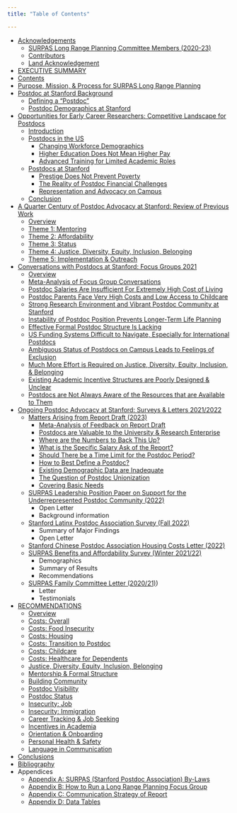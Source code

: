 ```yaml
---
title: "Table of Contents"

---
```



* [Acknowledgements](acknowledgements.qmd)
  + [SURPAS Long Range Planning Committee Members (2020-23)](acknowledgements.qmd#surpas-long-range-planning-committee-members-(2020-23))
  + [Contributors](acknowledgements.qmd#contributors)
  + [Land Acknowledgement](acknowledgements.qmd#land-acknowledgement)	
* [EXECUTIVE SUMMARY](execsumm.qmd)	
* [Contents](contents.qmd)
* [Purpose, Mission, & Process for SURPAS Long Range Planning](purpose.qmd)	
* [Postdoc at Stanford Background](background.qmd)	
  + [Defining a “Postdoc”](background.qmd#defining-a-“postdoc”)	
  + [Postdoc Demographics at Stanford](background.qmd#postdoc-demographics-at-stanford)
* [Opportunities for Early Career Researchers: Competitive Landscape for Postdocs](competitivelandscape.qmd)
  + [Introduction](competitivelandscape.qmd#introduction)	
  + [Postdocs in the US](competitivelandscape.qmd#postdocs-in-the-us)	
    - [Changing Workforce Demographics](competitivelandscape.qmd#changing-workforce-demographics)	
    - [Higher Education Does Not Mean Higher Pay](competitivelandscape.qmd#higher-education-does-not-mean-higher-pay)	
    - [Advanced Training for Limited Academic Roles](competitivelandscape.qmd#advanced-training-for-limited-academic-roles)	
  + [Postdocs at Stanford](competitivelandscape.qmd#postdocs-at-stanford)	
    - [Prestige Does Not Prevent Poverty](competitivelandscape.qmd#prestige-does-not-prevent-poverty)	
    - [The Reality of Postdoc Financial Challenges](competitivelandscape.qmd#the-reality-of-postdoc-financial-challenges)	
    - [Representation and Advocacy on Campus](competitivelandscape.qmd#representation-and-advocacy-on-campus)	
  + [Conclusion](competitivelandscape.qmd#conclusion)	
* [A Quarter Century of Postdoc Advocacy at Stanford: Review of Previous Work](previouswork.qmd)	
  + [Overview](previouswork.qmd#overview)	
  + [Theme 1: Mentoring](previouswork.qmd#theme-1-mentoring)	
  + [Theme 2: Affordability](previouswork.qmd#theme-2-affordability)	
  + [Theme 3: Status](previouswork.qmd#theme-3-status)	
  + [Theme 4: Justice, Diversity, Equity, Inclusion, Belonging](previouswork.qmd#theme-4-justice-diversity-equity-inclusion-belonging)	
  + [Theme 5: Implementation & Outreach](previouswork.qmd#theme-5-implementation--outreach)	
* [Conversations with Postdocs at Stanford: Focus Groups 2021](focusgroups.qmd)	
  + [Overview](focusgroups.qmd#overview)	
  + [Meta-Analysis of Focus Group Conversations](focusgroups.qmd#meta-analysis-of-focus-group-conversations)	
  + [Postdoc Salaries Are Insufficient For Extremely High Cost of Living](focusgroups.qmd#postdoc-salaries-are-insufficient-for-extremely-high-cost-of-living)	
  + [Postdoc Parents Face Very High Costs and Low Access to Childcare](focusgroups.qmd#postdoc-parents-face-very-high-costs-and-low-access-to-childcare)	
  + [Strong Research Environment and Vibrant Postdoc Community at Stanford](focusgroups.qmd#strong-research-environment-and-vibrant-postdoc-community-at-stanford)	
  + [Instability of Postdoc Position Prevents Longer-Term Life Planning](focusgroups.qmd#instability-of-postdoc-position-prevents-longer-term-life-planning)	
  + [Effective Formal Postdoc Structure Is Lacking](focusgroups.qmd#effective-formal-postdoc-structure-is-lacking)	
  + [US Funding Systems Difficult to Navigate, Especially for International Postdocs](focusgroups.qmd#us-funding-systems-difficult-to-navigate-especially-for-international-postdocs)	
  + [Ambiguous Status of Postdocs on Campus Leads to Feelings of Exclusion](focusgroups.qmd#ambiguous-status-of-postdocs-on-campus-leads-to-feelings-of-exclusion)
  + [Much More Effort is Required on Justice, Diversity, Equity, Inclusion, & Belonging](focusgroups.qmd#much-more-effort-is-required-on-justice-diversity-equity-inclusion--belonging)	
  + [Existing Academic Incentive Structures are Poorly Designed & Unclear](focusgroups.qmd#existing-academic-incentive-structures-are-poorly-designed--unclear)	
  + [Postdocs are Not Always Aware of the Resources that are Available to Them](focusgroups.qmd#postdocs-are-not-always-aware-of-the-resources-that-are-available-to-them)	
* [Ongoing Postdoc Advocacy at Stanford: Surveys & Letters 2021/2022](ongoingadvocacy.qmd)	
  + [Matters Arising from Report Draft (2023)](ongoingadvocacy.qmd#matters-arising-from-report-draft-(2023))	
    - [Meta-Analysis of Feedback on Report Draft](ongoingadvocacy.qmd#meta-analysis-of-feedback-on-report-draft)	
    - [Postdocs are Valuable to the University & Research Enterprise](ongoingadvocacy.qmd#postdocs-are-valuable-to-the-university--research-enterprise)	
    - [Where are the Numbers to Back This Up?](ongoingadvocacy.qmd#where-are-the-numbers-to-back-this-up)	
    - [What is the Specific Salary Ask of the Report?](ongoingadvocacy.qmd#what-is-the-specific-salary-ask-of-the-report)	
    - [Should There be a Time Limit for the Postdoc Period?](ongoingadvocacy.qmd#should-there-be-a-time-limit-for-the-postdoc-period)	
    - [How to Best Define a Postdoc?](ongoingadvocacy.qmd#how-to-best-define-a-postdoc)	
    - [Existing Demographic Data are Inadequate](ongoingadvocacy.qmd#existing-demographic-data-are-inadequate)	
    - [The Question of Postdoc Unionization](ongoingadvocacy.qmd#the-question-of-postdoc-unionization)	
    - [Covering Basic Needs](ongoingadvocacy.qmd#covering-basic-needs)	
  + [SURPAS Leadership Position Paper on Support for the Underrepresented Postdoc Community (2022)](ongoingadvocacy.qmd#surpas-leadership-position-paper-on-support-for-the-underrepresented-postdoc-community-(2022))	
    - Open Letter	
    - Background information	
  + [Stanford Latinx Postdoc Association Survey (Fall 2022)](ongoingadvocacy.qmd#stanford-latinx-postdoc-association-survey-(fall-2022))	
    - Summary of Major Findings	
    - Open Letter	
  + [Stanford Chinese Postdoc Association Housing Costs Letter (2022)](ongoingadvocacy.qmd#stanford-chinese-postdoc-association-housing-costs-letter-(2022))	
  + [SURPAS Benefits and Affordability Survey (Winter 2021/22)](ongoingadvocacy.qmd#surpas-benefits-and-affordability-survey-(winter-202122))	
    - Demographics	
    - Summary of Results	
    - Recommendations	
  + [SURPAS Family Committee Letter (2020/21)](ongoingadvocacy.qmd#surpas-family-committee-letter-(202021)))	
    - Letter	
    - Testimonials	
* [RECOMMENDATIONS](recs.qmd)
  + [Overview](recs.qmd#overview)	
  + [Costs: Overall](recs.qmd#costs-overall)	
  + [Costs: Food Insecurity](recs.qmd#costs-food-insecurity)	
  + [Costs: Housing](recs.qmd#costs-housing)	
  + [Costs: Transition to Postdoc](recs.qmd#costs-transition-to-postdoc)	
  + [Costs: Childcare](recs.qmd#costs-childcare)	
  + [Costs: Healthcare for Dependents](recs.qmd#costs-healthcare-for-dependents)	
  + [Justice, Diversity, Equity, Inclusion, Belonging](recs.qmd#justice-diversity-equity-inclusion-and-belonging)	
  + [Mentorship & Formal Structure](recs.qmd#mentorship--formal-structure)	
  + [Building Community](recs.qmd#building-community)	
  + [Postdoc Visibility](recs.qmd#postdoc-visibility)	
  + [Postdoc Status](recs.qmd#postdoc-status)	
  + [Insecurity: Job](recs.qmd#insecurity-job)	
  + [Insecurity: Immigration](recs.qmd#insecurity-immigration)	
  + [Career Tracking & Job Seeking](recs.qmd#career-tracking--job-seeking)	
  + [Incentives in Academia](recs.qmd#incentives-in-academia)	
  + [Orientation & Onboarding](recs.qmd#orientation--communication)
  + [Personal Health & Safety](recs.qmd#personal-health--safety)
  + [Language in Communication](recs.qmd#language-in-communication)
* [Conclusions](conclusions.qmd)
* [Bibliography](biblio.qmd)
* Appendices
  + [Appendix A: SURPAS (Stanford Postdoc Association) By-Laws](appendixa.qmd)
  + [Appendix B: How to Run a Long Range Planning Focus Group](appendixb.qmd)
  + [Appendix C: Communication Strategy of Report](appendixc.qmd)
  + [Appendix D: Data Tables](appendixd.qmd)
